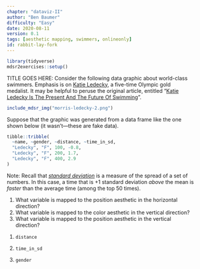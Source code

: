 ```yaml
---
chapter: "dataviz-II"
author: "Ben Baumer"
difficulty: "Easy"
date: 2020-08-11 
version: 0.1
tags: [aesthetic mapping, swimmers, onlineonly]
id: rabbit-lay-fork
---
```


```r
library(tidyverse)
mdsr2exercises::setup()
```

TITLE GOES HERE: Consider the following data graphic about world-class swimmers. Emphasis is on [Katie Ledecky](https://en.wikipedia.org/wiki/Katie\_Ledecky), a five-time Olympic gold medalist. It may be helpful to peruse the original article, entitled "[Katie Ledecky Is The Present And The Future Of Swimming](https://fivethirtyeight.com/features/katie-ledecky-is-the-present-and-the-future-of-swimming/)".

```r
include_mdsr_img("morris-ledecky-2.png")
```

Suppose that the graphic was generated from a data frame like the one shown below (it wasn't---these are fake data). 

```r
tibble::tribble(
  ~name, ~gender, ~distance, ~time_in_sd,
  "Ledecky", "F", 100, -0.8,
  "Ledecky", "F", 200, 1.7,
  "Ledecky", "F", 400, 2.9
)
```

Note: Recall that [*standard deviation*](https://en.wikipedia.org/wiki/Standard_deviation) is a measure of the spread of a set of numbers. In this case, a time that is +1 standard deviation *above* the mean is *faster* than the average time (among the top 50 times).

1. What variable is mapped to the position aesthetic in the horizontal direction? 
1. What variable is mapped to the color aesthetic in the vertical direction?
1. What variable is mapped to the position aesthetic in the vertical direction?

<!--answer-start-->

1. `distance`

2. `time_in_sd`

3. `gender`

<!--answer-end-->




